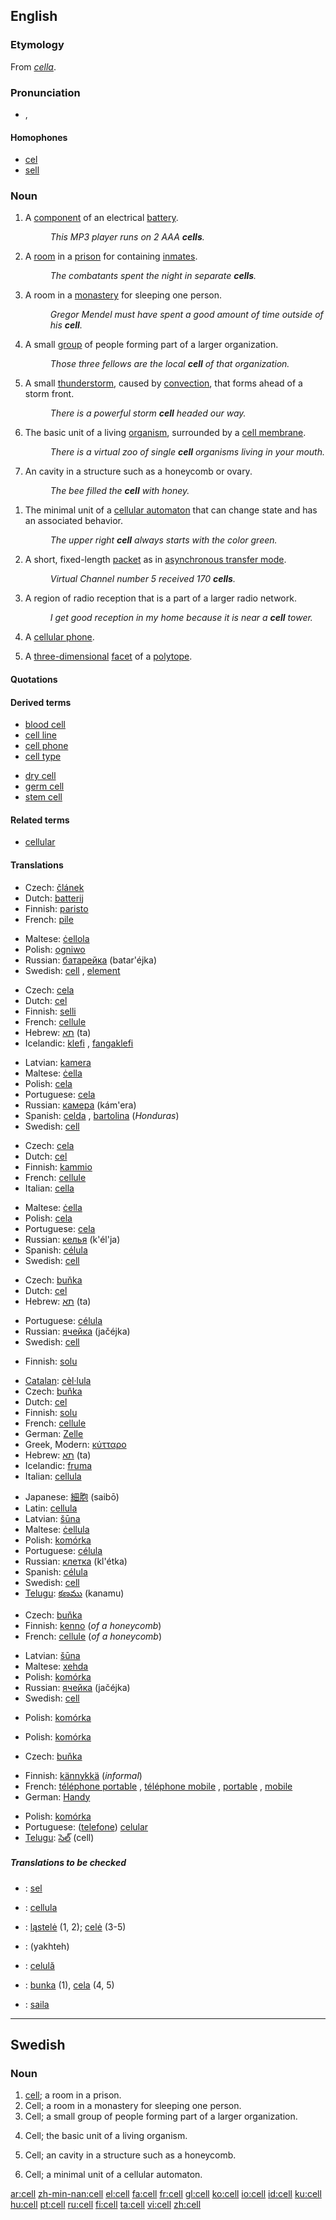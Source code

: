 ==English==

===Etymology===
From {{L.}} ''[[cella]]''.

===Pronunciation===
*{{IPA|/sɛl/}}, {{SAMPA|/sEl/}}

====Homophones====
*[[cel]]
*[[sell]]

===Noun===
{{en-noun}}
{{wikipedia}}

# A [[component]] of an electrical [[battery]].
#: ''This MP3 player runs on 2 AAA '''cells'''.''
# A [[room]] in a [[prison]] for containing [[inmate]]s.
#: ''The combatants spent the night in separate '''cells'''.''
# A room in a [[monastery]] for sleeping one person.
#: ''Gregor Mendel must have spent a good amount of time outside of his '''cell'''.''
# A small [[group]] of people forming part of a larger organization.
#: ''Those three fellows are the local '''cell''' of that organization.''
# {{meteorology}} A small [[thunderstorm]], caused by [[convection]], that forms ahead of a storm front.
#: ''There is a powerful storm '''cell''' headed our way.''
#{{cytology}} The basic unit of a living [[organism]], surrounded by a [[cell membrane]].
#: ''There is a virtual zoo of single '''cell''' organisms living in your mouth.''
#{{biology}} An cavity in a structure such as a honeycomb or ovary.
#: ''The bee filled the '''cell''' with honey.''
<!--this is a proper noun sense, and is encyclopedic
#{{biology}} the title of a [[scientific journal]] published by [[Wikipedia:Elsevier|Elsevier]]
#: ''It was published in'' ''' Cell'''. ''-->
#{{computing}} The minimal unit of a [[cellular automaton]] that can change state and has an associated behavior.
#: ''The upper right '''cell''' always starts with the color green.''
#{{communication}} A short, fixed-length [[packet]] as in [[Wikipedia:Asynchronous Transfer Mode|asynchronous transfer mode]].
#: ''Virtual Channel number 5 received 170 '''cells'''.''
#{{communication}} A region of radio reception that is a part of a larger radio network.
#: ''I get good reception in my home because it is near a '''cell''' tower.''
#{{context|US|informal}} A [[cellular phone]].
#{{geometry}} A [[three-dimensional]] [[facet]] of a [[polytope]].

====Quotations====
{{seeCites}}

====Derived terms====
{{rel-top|terms derived from "cell"}}
*[[blood cell]]
*[[cell line]]
*[[cell phone]]
*[[cell type]]
{{rel-mid}}
*[[dry cell]]
*[[germ cell]]
*[[stem cell]]
{{rel-bottom}}

====Related terms====
*[[cellular]]

====Translations====
{{trans-top|component of an electrical battery}}
*Czech: [[článek]] {{m}}
*Dutch: [[batterij]] {{f}}
*Finnish: [[paristo]]
*French: [[pile]] {{f}}
{{trans-mid}}
*Maltese: [[ċellola]] {{f}}
*Polish: [[ogniwo]] {{n}}
*Russian: [[батарейка]] (batar'éjka) {{f}}
*Swedish: [[cell#Swedish|cell]] {{c}}, [[element]] {{n}}
{{trans-bottom}}

{{trans-top|room in a prison for containing inmates}}
*Czech: [[cela]] {{f}}
*Dutch: [[cel]] {{f}}
*Finnish: [[selli]]
*French: [[cellule]] {{f}}
*Hebrew: [[תא]] (ta) {{m}}
*Icelandic: [[klefi]] {{m}}, [[fangaklefi]] {{m}}
{{trans-mid}}
*Latvian: [[kamera]] {{f}}
*Maltese: [[ċella]] {{f}}
*Polish: [[cela]] {{f}}
*Portuguese: [[cela]] {{f}}
*Russian: [[камера]] (kám'era) {{f}}
*Spanish: [[celda]] {{f}}, [[bartolina]] {{f}} (''Honduras'')
*Swedish: [[cell#Swedish|cell]] {{c}}
{{trans-bottom}}

{{trans-top|room in a monastery for sleeping one person}}
*Czech: [[cela]] {{f}}
*Dutch: [[cel]] {{f}}
*Finnish: [[kammio]]
*French: [[cellule]] {{f}}
*Italian: [[cella]] {{f}}
{{trans-mid}}
*Maltese: [[ċella]] {{f}}
*Polish: [[cela]] {{f}}
*Portuguese: [[cela]] {{f}}
*Russian: [[келья]] (k'él'ja) {{f}}
*Spanish: [[célula]] {{f}}
*Swedish: [[cell#Swedish|cell]] {{c}}
{{trans-bottom}}

{{trans-top|small group of people forming part of a larger organization}}
*Czech: [[buňka]] {{f}}
*Dutch: [[cel]] {{f}}
*Hebrew: [[תא]] (ta) {{m}}
{{trans-mid}}
*Portuguese: [[célula]] {{f}}
*Russian: [[ячейка]] (jačéjka) {{f}}
*Swedish: [[cell#Swedish|cell]] {{c}}
{{trans-bottom}}

{{trans-top|small thunderstorm that forms ahead of a storm front}}
*Finnish: [[solu]]
{{trans-mid}}
{{trans-bottom}}

{{trans-top|basic unit of a living organism}}
*[[Catalan]]: [[cèl·lula]] {{f}}
*Czech: [[buňka]] {{f}}
*Dutch: [[cel]] {{f}}
*Finnish: [[solu]]
*French: [[cellule]] {{f}}
*German: [[Zelle]] {{f}}
*Greek, Modern: [[κύτταρο]] {{n}}
*Hebrew: [[תא]] (ta) {{m}}
*Icelandic: [[fruma]] {{f}}
*Italian: [[cellula#Italian|cellula]] {{f}}
{{trans-mid}}
*Japanese: [[細胞]] (saibō)
*Latin: [[cellula#Latin|cellula]] {{f}}
*Latvian: [[šūna]] {{f}}
*Maltese: [[ċellula]] {{f}}
*Polish: [[komórka]] {{f}}
*Portuguese: [[célula#Portuguese|célula]] {{f}}
*Russian: [[клетка]] (kl'étka) {{f}}
*Spanish: [[célula#Spanish|célula]] {{f}}
*Swedish: [[cell#Swedish|cell]] {{c}}
*[[Telugu]]: [[కణము]] (kanamu)
{{trans-bottom}}

{{trans-top|cavity in a structure such as a honeycomb or ovary}}
*Czech: [[buňka]] {{f}}
*Finnish: [[kenno]] (''of a honeycomb'')
*French: [[cellule]] {{f}} (''of a honeycomb'')
{{trans-mid}}
*Latvian: [[šūna]] {{f}}
*Maltese: [[xehda]] {{f}}
*Polish: [[komórka]] {{f}}
*Russian: [[ячейка]] (jačéjka) {{f}}
*Swedish: [[cell#Swedish|cell]] {{c}}
{{trans-bottom}}

{{trans-top|minimal unit of a cellular automaton that can change state and has an associated behavior}}
{{trans-mid}}
*Polish: [[komórka]] {{f}}
{{trans-bottom}}

{{trans-top|a short, fixed-length packet as in asynchronous transfer mode}}
{{trans-mid}}
*Polish: [[komórka]] {{f}}
{{trans-bottom}}

{{trans-top|region of radio reception that is a part of a larger radio network}}
*Czech: [[buňka]] {{f}}
{{trans-mid}}
{{trans-bottom}}

<!--Note: add INFORMAL or SLANG terms to this table, where these exist-->
{{trans-top|US, informal: a cellular phone}}
*Finnish: [[kännykkä]] (''informal'')
*French: [[téléphone portable]] {{m}}, [[téléphone mobile]] {{m}}, [[portable]] {{m}}, [[mobile]] {{m}}
*German: [[Handy]]
{{trans-mid}}
*Polish: [[komórka]] {{f}}
*Portuguese: ([[telefone]]) [[celular]] {{m}}
*[[Telugu]]: [[సెల్]] (cell)
{{trans-bottom}}

{{trans-top|geometry: a three-dimensional facet of a polytope}}
{{trans-mid}}
{{trans-bottom}}

=====Translations to be checked=====
{{checktrans}}

*{{ttbc|Indonesian}}: [[sel]]
*{{ttbc|Interlingua}}: [[cellula]]
*{{ttbc|Lithuanian}}: [[ląstelė]] {{f}} (1, 2); [[celė]] {{f}} (3-5)
*{{ttbc|Persian}}: {{FAchar|[[یاخته]]}} (yakhteh)
*{{ttbc|Romanian}}: [[celulă]] {{f}}
*{{ttbc|Slovak}}: [[bunka]] {{f}} (1), [[cela]] {{f}} (4, 5)
*{{ttbc|Sinhalese}}: [[saila]]

----

==Swedish==

===Noun===
{{sv-noun-reg-r-c|2=celle}}
{{infl|sv|noun|gender=c}}

# [[cell#English|cell]]; a room in a prison.
# Cell; a room in a monastery for sleeping one person.
# Cell; a small group of people forming part of a larger organization.
# {{biology|lang=sv}} Cell; the basic unit of a living organism.
# {{biology|lang=sv}} Cell; an cavity in a structure such as a honeycomb.
# {{computing|lang=sv}} Cell; a minimal unit of a cellular automaton.

[[ar:cell]]
[[zh-min-nan:cell]]
[[el:cell]]
[[fa:cell]]
[[fr:cell]]
[[gl:cell]]
[[ko:cell]]
[[io:cell]]
[[id:cell]]
[[ku:cell]]
[[hu:cell]]
[[pt:cell]]
[[ru:cell]]
[[fi:cell]]
[[ta:cell]]
[[vi:cell]]
[[zh:cell]]